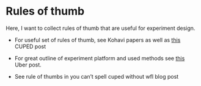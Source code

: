 # Rules of thumb

Here, I want to collect rules of thumb that are useful for experiment design.

- For useful set of rules of thumb, see Kohavi papers as well as [this](https://www.evanmiller.org/you-cant-spell-cuped-without-frisch-waugh-lovell.html#:~:text=So%20you're%20running%20experiments,faster%2C%20somehow%2C%20using%20math.) CUPED post 

- For great outline of experiment platform and used methods see [this](https://www.uber.com/en-GB/blog/xp/) Uber post.

- See rule of thumbs in you can't spell cuped without wfl blog post

